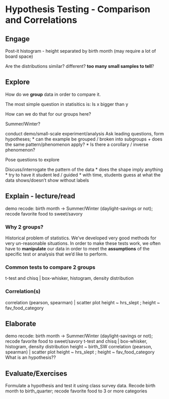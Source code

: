 # Hypothesis Testing - Comparison and Correlations


## Engage

Post-it histogram - height separated by birth month (may require a lot of board space)

Are the distributions similar? different? **too many small samples to tell**?



## Explore

How do we **group** data in order to compare it.

The most simple question in statisitics is:
Is x bigger than y

How can we do that for our groups here?

Summer/Winter?

conduct demo/small-scale experiment/analysis
Ask leading questions, form hypotheses; 
  * can the example be grouped / broken into subgroups
    + does the same pattern/phenomenon apply?
  * Is there a corollary / inverse phenomenon?

Pose questions to explore



Discuss/interrogate the pattern of the data
  * does the shape imply anything
  * try to have it student led / guided
  * with time, students guess at what the data shows/doesn't show without labels



## Explain - lecture/read

demo recode: birth month -> Summer/Winter (daylight-savings or not); 
recode favorite food to sweet/savory

### Why 2 groups?

Historical problem of statistics. We've developed very good methods for very un-reasonable
situations. In order to make these tests work, we often have to **manipulate**
our data in order to meet the **assumptions** of the specific test or analysis
that we'd like to perform.

### Common tests to compare 2 groups
t-test and chisq | box-whisker, histogram, density distribution

### Correlation(s)
correlation (pearson, spearman) | scatter plot
height ~ hrs_slept ; height ~ fav_food_category




## Elaborate
demo recode: birth month -> Summer/Winter (daylight-savings or not); recode favorite food to sweet/savory
t-test and chisq | box-whisker, histogram, density distribution
height ~ birth_SW
correlation (pearson, spearman) | scatter plot
height ~ hrs_slept ; height ~ fav_food_category
What is an hypothesis??




## Evaluate/Exercises

Formulate a hypothesis and test it using class survey data.
Recode birth month to birth_quarter; recode favorite food to 3 or more categories
